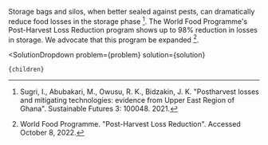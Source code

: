 

Storage bags and silos, when better sealed against pests, can dramatically reduce food losses in the storage phase [^"8"]. The World Food Programme's Post-Harvest Loss Reduction program shows up to 98% reduction in losses in storage. We advocate that this program be expanded [^"11"].

[^"8"]: Sugri, I., Abubakari, M., Owusu, R. K., Bidzakin, J. K. "Postharvest losses and mitigating technologies: evidence from Upper East Region of Ghana". Sustainable Futures 3: 100048. 2021.

[^"11"]: World Food Programme. "Post-Harvest Loss Reduction". Accessed October 8, 2022.

  <SolutionDropdown 
    problem={problem} 
    solution={solution}
  >
    {children}
  </SolutionDropdown>